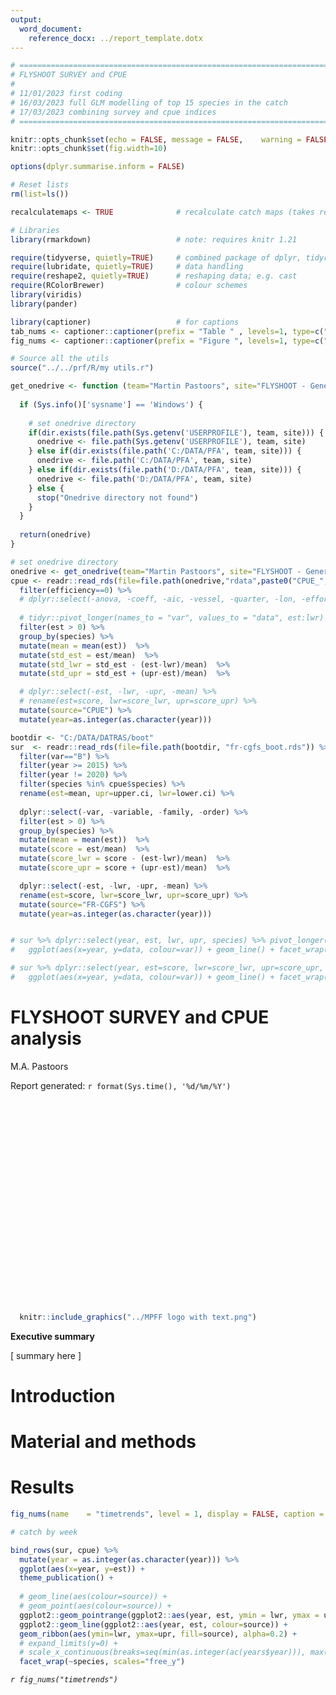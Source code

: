 ```yaml
---
output:
  word_document:
    reference_docx: ../report_template.dotx
---
```



```r

# ==========================================================================================================
# FLYSHOOT SURVEY and CPUE
# 
# 11/01/2023 first coding
# 16/03/2023 full GLM modelling of top 15 species in the catch
# 17/03/2023 combining survey and cpue indices
# ==========================================================================================================

knitr::opts_chunk$set(echo = FALSE,	message = FALSE,	warning = FALSE,	comment = "",	crop = TRUE )
knitr::opts_chunk$set(fig.width=10) 

options(dplyr.summarise.inform = FALSE)

# Reset lists
rm(list=ls())

recalculatemaps <- TRUE              # recalculate catch maps (takes relatively long)

# Libraries
library(rmarkdown)                   # note: requires knitr 1.21

require(tidyverse, quietly=TRUE)     # combined package of dplyr, tidyr, ggplot, readr, purrr and tibble
require(lubridate, quietly=TRUE)     # data handling
require(reshape2, quietly=TRUE)      # reshaping data; e.g. cast
require(RColorBrewer)                # colour schemes
library(viridis)
library(pander)

library(captioner)                   # for captions
tab_nums <- captioner::captioner(prefix = "Table " , levels=1, type=c("n"), infix=".")
fig_nums <- captioner::captioner(prefix = "Figure ", levels=1, type=c("n"), infix=".")

# Source all the utils
source("../../prf/R/my utils.r")

get_onedrive <- function (team="Martin Pastoors", site="FLYSHOOT - General") {
  
  if (Sys.info()['sysname'] == 'Windows') {
    
    # set onedrive directory
    if(dir.exists(file.path(Sys.getenv('USERPROFILE'), team, site))) {
      onedrive <- file.path(Sys.getenv('USERPROFILE'), team, site)   
    } else if(dir.exists(file.path('C:/DATA/PFA', team, site))) {
      onedrive <- file.path('C:/DATA/PFA', team, site)
    } else if(dir.exists(file.path('D:/DATA/PFA', team, site))) {
      onedrive <- file.path('D:/DATA/PFA', team, site)
    } else {
      stop("Onedrive directory not found")
    }
  }
  
  return(onedrive)
}

# set onedrive directory
onedrive <- get_onedrive(team="Martin Pastoors", site="FLYSHOOT - General")
cpue <- readr::read_rds(file=file.path(onedrive,"rdata",paste0("CPUE_","27.7.d-27.7.e",".rds"))) %>% 
  filter(efficiency==0) %>% 
  # dplyr::select(-anova, -coeff, -aic, -vessel, -quarter, -lon, -effort, -efficiency, -pred, -se) %>% 
  
  # tidyr::pivot_longer(names_to = "var", values_to = "data", est:lwr) %>% 
  filter(est > 0) %>% 
  group_by(species) %>% 
  mutate(mean = mean(est))  %>% 
  mutate(std_est = est/mean)  %>% 
  mutate(std_lwr = std_est - (est-lwr)/mean)  %>% 
  mutate(std_upr = std_est + (upr-est)/mean)  %>% 

  # dplyr::select(-est, -lwr, -upr, -mean) %>% 
  # rename(est=score, lwr=score_lwr, upr=score_upr) %>% 
  mutate(source="CPUE") %>% 
  mutate(year=as.integer(as.character(year)))

bootdir <- "C:/DATA/DATRAS/boot"
sur  <- readr::read_rds(file=file.path(bootdir, "fr-cgfs_boot.rds")) %>% 
  filter(var=="B") %>% 
  filter(year >= 2015) %>% 
  filter(year != 2020) %>% 
  filter(species %in% cpue$species) %>% 
  rename(est=mean, upr=upper.ci, lwr=lower.ci) %>% 
  
  dplyr::select(-var, -variable, -family, -order) %>% 
  filter(est > 0) %>% 
  group_by(species) %>% 
  mutate(mean = mean(est))  %>% 
  mutate(score = est/mean)  %>% 
  mutate(score_lwr = score - (est-lwr)/mean)  %>% 
  mutate(score_upr = score + (upr-est)/mean)  %>% 

  dplyr::select(-est, -lwr, -upr, -mean) %>% 
  rename(est=score, lwr=score_lwr, upr=score_upr) %>% 
  mutate(source="FR-CGFS") %>% 
  mutate(year=as.integer(as.character(year)))


# sur %>% dplyr::select(year, est, lwr, upr, species) %>% pivot_longer(names_to = "var", values_to = "data", c(est, lwr, upr)) %>% 
#   ggplot(aes(x=year, y=data, colour=var)) + geom_line() + facet_wrap(~species, scales="free_y")

# sur %>% dplyr::select(year, est=score, lwr=score_lwr, upr=score_upr, species) %>% pivot_longer(names_to = "var", values_to = "data", c(est, lwr, upr)) %>% 
#   ggplot(aes(x=year, y=data, colour=var)) + geom_line() + facet_wrap(~species, scales="free_y")


```


# FLYSHOOT SURVEY and CPUE analysis 

M.A. Pastoors

Report generated: `r format(Sys.time(), '%d/%m/%Y')`

&nbsp;

&nbsp;

&nbsp;

&nbsp;

&nbsp;

&nbsp;

&nbsp;

&nbsp;

&nbsp;

&nbsp;

&nbsp;

```r

  knitr::include_graphics("../MPFF logo with text.png")

```

\newpage

**Executive summary**

[ summary here ]

# Introduction


# Material and methods


# Results



```r

fig_nums(name    = "timetrends", level = 1, display = FALSE, caption = "GLM, time trends")

# catch by week

bind_rows(sur, cpue) %>% 
  mutate(year = as.integer(as.character(year))) %>% 
  ggplot(aes(x=year, y=est)) +
  theme_publication() +
  
  # geom_line(aes(colour=source)) +
  # geom_point(aes(colour=source)) +
  ggplot2::geom_pointrange(ggplot2::aes(year, est, ymin = lwr, ymax = upr, colour=source)) +
  ggplot2::geom_line(ggplot2::aes(year, est, colour=source)) +
  geom_ribbon(aes(ymin=lwr, ymax=upr, fill=source), alpha=0.2) +
  # expand_limits(y=0) +
  # scale_x_continuous(breaks=seq(min(as.integer(ac(years$year))), max(as.integer(ac(years$year))),2)) +
  facet_wrap(~species, scales="free_y")


```

_`r fig_nums("timetrends")`_

